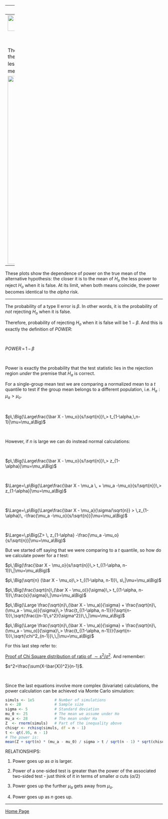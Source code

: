 
---
title: "Power"
output: html_document
---
<a href="http://rinterested.github.io/statistics/index.html">
<img HEIGHT="50" WIDTH="50" src="https://cloud.githubusercontent.com/assets/9312897/10454865/aa4dc136-7185-11e5-8dd3-89d352ff577f.png"></a>


<br><br>

These plots show the dependence of power on the true mean of the alternative hypothesis: the closer it is to the mean of $H_o$ the less power to reject $H_o$ when it is false. At its limit, when both means coincide, the power becomes identical to the $\alpha$ risk.


<img height="600" width="500" src="https://cloud.githubusercontent.com/assets/9312897/10419988/5ef2c0be-7055-11e5-9c7d-5d562ff48d7e.png">



---

These plots show the dependence of power on the true mean of the alternative hypothesis: the closer it is to the mean of $H_o$ the less power to reject $H_o$ when it is false. At its limit, when both means coincide, the power becomes identical to the $alpha$ risk.

---

The probability of a type II error is $\beta$. In other words, it is the probability of *not* rejecting $H_o$ when it is false.

Therefore, probability of rejecting $H_o$ when it is false will be $1 - \beta$. And this is exactly the definition of *POWER*:

<br>

$POWER \, = \, 1\,-\,\beta$

<br>

Power is exactly the probability that the test statistic lies in the rejection region *under* the premise that $H_a$ is correct.

For a single-group mean test we are comparing a normalized mean to a $t$ quantile to test if the group mean belongs to a different population, i.e. $H_a: \mu_a>\mu_o$.

<br>

$p\,\Big(\Large\frac{\bar X - \mu_o}{s/\sqrt{n}}\,> t_{1-\alpha,\,n-1}|\mu=\mu_a\Big)$

<br>

However, if $n$ is large we can do instead normal calculations:

<br>

$p\,\Big(\Large\frac{\bar X - \mu_o}{s/\sqrt{n}}\,> z_{1-\alpha}|\mu=\mu_a\Big)$

<br>

$\Large=\,p\Big(\Large\frac{\bar X - \mu_a \, + \mu_a -\mu_o}{s/\sqrt{n}}\,> z_{1-\alpha}|\mu=\mu_a\Big)$

<br>

$\Large=\,p\Big(\Large\frac{\bar X - \mu_a}{\sigma/\sqrt{n}} > \,z_{1-\alpha}\, -\frac{\mu_a -\mu_o}{s/\sqrt{n}}|\mu=\mu_a\Big)$

<br>

$\Large=\,p\Big(Z> \, z_{1-\alpha} -\frac{\mu_a -\mu_o}{s/\sqrt{n}}|\mu=\mu_a\Big)$


But we started off saying that we were comparing to a $t$ quantile, so how do we calculate power for a $t$ test:

$p\,\Big(\frac{\bar X - \mu_o}{s/\sqrt{n}}\,> t_{(1-\alpha, n-1)}\,|\mu=\mu_a\Big)$
<br>

$p\,\Big(\sqrt{n} (\bar X - \mu_o)\,> t_{(1-\alpha, n-1)}\, s\,|\mu=\mu_a\Big)$
<br>

$p\,\Big(\frac{\sqrt{n}\,(\bar X - \mu_o)}{\sigma}\,> t_{(1-\alpha, n-1)}\,\frac{s}{\sigma}\,|\mu=\mu_a\Big)$
<br>

$p\,\Big(\Large \frac{\sqrt{n}\,(\bar X - \mu_a)}{\sigma} + \frac{\sqrt{n}\,(\mu_a - \mu_o)}{\sigma}\,> \frac{t_{(1-\alpha, n-1)}}{\sqrt{n-1}}\,\sqrt{\frac{(n-1)\,s^2}{\sigma^2}}\,\,|\mu=\mu_a\Big)$
<br>


$p\,\Big(\Large \frac{\sqrt{n}\,(\bar X - \mu_a)}{\sigma} + \frac{\sqrt{n}\,(\mu_a - \mu_o)}{\sigma}\,> \frac{t_{(1-\alpha, n-1)}}{\sqrt{n-1}}\,\sqrt{\chi^2_{n-1}}\,\,|\mu=\mu_a\Big)$


For this last step refer to:



<a href="https://math.stackexchange.com/questions/1386238/proof-that-frac-displaystyle-sum-x-1n-x-barx2-sigma2-sim">Proof of Chi Square distribution of ratio of $\sim s^2/\sigma^2$</a>. And remember:

$s^2=\frac{\sum(X-\bar{X})^2}{n-1}$.


<br>

Since the last equations involve more complex (bivariate) calculations, the power calculation can be achieved via Monte Carlo simulation:

```r
simuls <- 1e5         # Number of simulations
n <- 20               # Sample size 
sigma <- 5            # Standard deviation
mu_0 <- 25            # The mean we assume under Ho
mu_a <- 28            # The mean under Ha
Z  <- rnorm(simuls)   # Part of the inequality above
chisqr <- rchisq(simuls, df = n - 1)
t <- qt(.95, n - 1)
# The power is:
mean(Z + sqrt(n) * (mu_a - mu_0) / sigma > t / sqrt(n - 1) * sqrt(chisqr))
```

RELATIONSHIPS:

1. Power goes up as $\alpha$ is larger.

2. Power of a one-sided test is greater than the power of the associated two-sided test - just think of it in terms of smaller $\alpha$ cuts ($\alpha/2$) 

3. Power goes up the further $\mu_a$ gets away from $\mu_o$.

4. Power goes up as $n$ goes up.

---

<a href="http://rinterested.github.io/statistics/index.html">Home Page</a>
